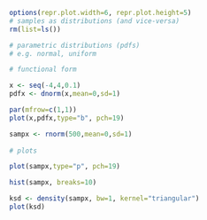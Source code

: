 ```r
options(repr.plot.width=6, repr.plot.height=5)
# samples as distributions (and vice-versa)
rm(list=ls())

# parametric distributions (pdfs)
# e.g. normal, uniform

# functional form

x <- seq(-4,4,0.1)
pdfx <- dnorm(x,mean=0,sd=1)

par(mfrow=c(1,1))
plot(x,pdfx,type="b", pch=19)

```


```r
sampx <- rnorm(500,mean=0,sd=1)
  
# plots  

plot(sampx,type="p", pch=19)
```


```r
hist(sampx, breaks=10)
```


```r
ksd <- density(sampx, bw=1, kernel="triangular")
plot(ksd)
```
